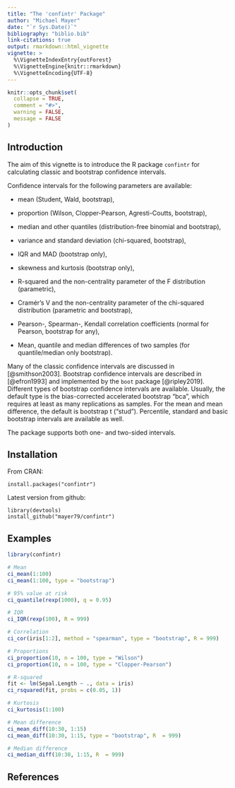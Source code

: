 ```yaml
---
title: "The 'confintr' Package"
author: "Michael Mayer"
date: "`r Sys.Date()`"
bibliography: "biblio.bib"
link-citations: true
output: rmarkdown::html_vignette
vignette: >
  %\VignetteIndexEntry{outForest}
  %\VignetteEngine{knitr::rmarkdown}
  %\VignetteEncoding{UTF-8}
---
```


```r
knitr::opts_chunk$set(
  collapse = TRUE,
  comment = "#>",
  warning = FALSE,
  message = FALSE
)
```

## Introduction

The aim of this vignette is to introduce the R package `confintr` for calculating classic and bootstrap confidence intervals.

Confidence intervals for the following parameters are available:

- mean (Student, Wald, bootstrap),

- proportion (Wilson, Clopper-Pearson, Agresti-Coutts, bootstrap),

- median and other quantiles (distribution-free binomial and bootstrap),

- variance and standard deviation (chi-squared, bootstrap),

- IQR and MAD (bootstrap only),

- skewness and kurtosis (bootstrap only),

- R-squared and the non-centrality parameter of the F distribution (parametric),

- Cramér's V and the non-centrality parameter of the chi-squared distribution (parametric and bootstrap),

- Pearson-, Spearman-, Kendall correlation coefficients (normal for Pearson, bootstrap for any),

- Mean, quantile and median differences of two samples (for quantile/median only bootstrap).

Many of the classic confidence intervals are discussed in [@smithson2003]. Bootstrap confidence intervals are described in [@efron1993] and implemented by the `boot` package [@ripley2019]. Different types of bootstrap confidence intervals are available. Usually, the default type is the bias-corrected accelerated bootstrap "bca", which requires at least as many replications as samples. For the mean and mean difference, the default is bootstrap t ("stud"). Percentile, standard and basic bootstrap intervals are available as well.

The package supports both one- and two-sided intervals.

## Installation

From CRAN:
```
install.packages("confintr")
```

Latest version from github:
```
library(devtools)
install_github("mayer79/confintr")
```

## Examples

```r
library(confintr)

# Mean
ci_mean(1:100)
ci_mean(1:100, type = "bootstrap")

# 95% value at risk
ci_quantile(rexp(1000), q = 0.95)

# IQR
ci_IQR(rexp(100), R = 999)

# Correlation
ci_cor(iris[1:2], method = "spearman", type = "bootstrap", R = 999)

# Proportions
ci_proportion(10, n = 100, type = "Wilson")
ci_proportion(10, n = 100, type = "Clopper-Pearson")

# R-squared
fit <- lm(Sepal.Length ~ ., data = iris)
ci_rsquared(fit, probs = c(0.05, 1))

# Kurtosis
ci_kurtosis(1:100)

# Mean difference
ci_mean_diff(10:30, 1:15)
ci_mean_diff(10:30, 1:15, type = "bootstrap", R  = 999)

# Median difference
ci_median_diff(10:30, 1:15, R  = 999)
```

## References

